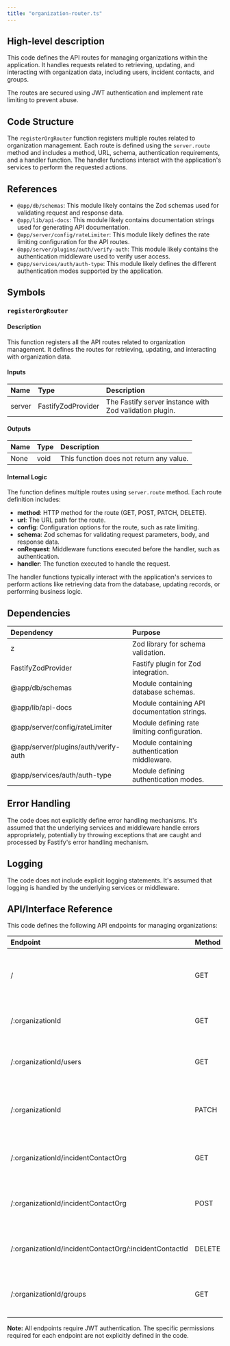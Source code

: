 ```yaml
---
title: "organization-router.ts"
---
```


## High-level description
This code defines the API routes for managing organizations within the application. It handles requests related to retrieving, updating, and interacting with organization data, including users, incident contacts, and groups. 

The routes are secured using JWT authentication and implement rate limiting to prevent abuse.

## Code Structure
The `registerOrgRouter` function registers multiple routes related to organization management. Each route is defined using the `server.route` method and includes a method, URL, schema, authentication requirements, and a handler function. The handler functions interact with the application's services to perform the requested actions.

## References
- `@app/db/schemas`: This module likely contains the Zod schemas used for validating request and response data.
- `@app/lib/api-docs`: This module likely contains documentation strings used for generating API documentation.
- `@app/server/config/rateLimiter`: This module likely defines the rate limiting configuration for the API routes.
- `@app/server/plugins/auth/verify-auth`: This module likely contains the authentication middleware used to verify user access.
- `@app/services/auth/auth-type`: This module likely defines the different authentication modes supported by the application.

## Symbols

### `registerOrgRouter`
#### Description
This function registers all the API routes related to organization management. It defines the routes for retrieving, updating, and interacting with organization data.

#### Inputs
| Name | Type | Description |
|:-----|:-----|:------------|
| server | FastifyZodProvider | The Fastify server instance with Zod validation plugin. |

#### Outputs
| Name | Type | Description |
|:-----|:-----|:------------|
| None | void | This function does not return any value. |

#### Internal Logic
The function defines multiple routes using `server.route` method. Each route definition includes:
- **method**: HTTP method for the route (GET, POST, PATCH, DELETE).
- **url**: The URL path for the route.
- **config**: Configuration options for the route, such as rate limiting.
- **schema**: Zod schemas for validating request parameters, body, and response data.
- **onRequest**: Middleware functions executed before the handler, such as authentication.
- **handler**: The function executed to handle the request.

The handler functions typically interact with the application's services to perform actions like retrieving data from the database, updating records, or performing business logic.

## Dependencies
| Dependency | Purpose |
|:-----------|:--------|
| z | Zod library for schema validation. |
| FastifyZodProvider | Fastify plugin for Zod integration. |
| @app/db/schemas | Module containing database schemas. |
| @app/lib/api-docs | Module containing API documentation strings. |
| @app/server/config/rateLimiter | Module defining rate limiting configuration. |
| @app/server/plugins/auth/verify-auth | Module containing authentication middleware. |
| @app/services/auth/auth-type | Module defining authentication modes. |

## Error Handling
The code does not explicitly define error handling mechanisms. It's assumed that the underlying services and middleware handle errors appropriately, potentially by throwing exceptions that are caught and processed by Fastify's error handling mechanism.

## Logging
The code does not include explicit logging statements. It's assumed that logging is handled by the underlying services or middleware.

## API/Interface Reference
This code defines the following API endpoints for managing organizations:

| Endpoint | Method | Request | Response | Description |
|:---------|:-------|:--------|:---------|:------------|
| / | GET | None | `{ organizations: Organization[] }` | Retrieves all organizations the authenticated user is a member of. |
| /:organizationId | GET | None | `{ organization: Organization }` | Retrieves a specific organization by ID. |
| /:organizationId/users | GET | None | `{ users: (OrgMembership & { user: User })[] }` | Retrieves all users belonging to a specific organization. |
| /:organizationId | PATCH | `{ name?: string, slug?: string, authEnforced?: boolean, scimEnabled?: boolean }` | `{ message: string, organization: Organization }` | Updates a specific organization's information. |
| /:organizationId/incidentContactOrg | GET | None | `{ incidentContactsOrg: IncidentContact[] }` | Retrieves incident contacts for a specific organization. |
| /:organizationId/incidentContactOrg | POST | `{ email: string }` | `{ incidentContactsOrg: IncidentContact }` | Creates a new incident contact for a specific organization. |
| /:organizationId/incidentContactOrg/:incidentContactId | DELETE | None | `{ incidentContactsOrg: IncidentContact }` | Deletes an incident contact from a specific organization. |
| /:organizationId/groups | GET | None | `{ groups: (Group & { customRole?: OrgRole })[] }` | Retrieves all groups belonging to a specific organization. |

**Note:** All endpoints require JWT authentication. The specific permissions required for each endpoint are not explicitly defined in the code.
